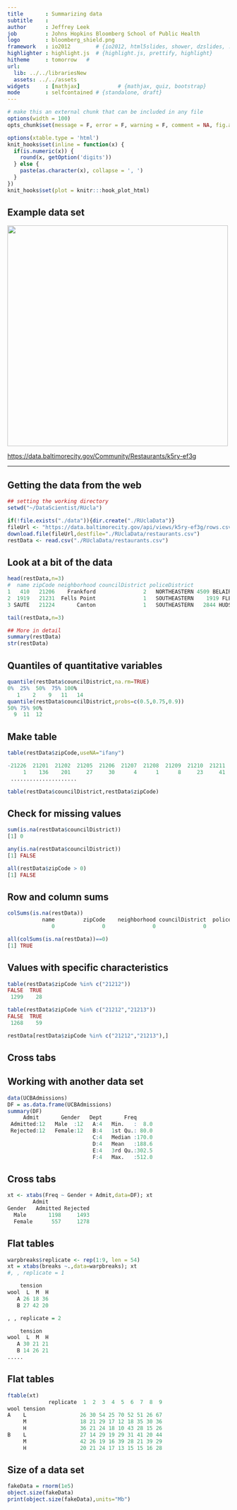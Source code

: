 ```yaml
---
title       : Summarizing data
subtitle    : 
author      : Jeffrey Leek 
job         : Johns Hopkins Bloomberg School of Public Health
logo        : bloomberg_shield.png
framework   : io2012        # {io2012, html5slides, shower, dzslides, ...}
highlighter : highlight.js  # {highlight.js, prettify, highlight}
hitheme     : tomorrow   # 
url:
  lib: ../../librariesNew
  assets: ../../assets
widgets     : [mathjax]            # {mathjax, quiz, bootstrap}
mode        : selfcontained # {standalone, draft}
---
```



```r
# make this an external chunk that can be included in any file
options(width = 100)
opts_chunk$set(message = F, error = F, warning = F, comment = NA, fig.align = 'center', dpi = 100, tidy = F, cache.path = '.cache/', fig.path = 'fig/', cache=TRUE)

options(xtable.type = 'html')
knit_hooks$set(inline = function(x) {
  if(is.numeric(x)) {
    round(x, getOption('digits'))
  } else {
    paste(as.character(x), collapse = ', ')
  }
})
knit_hooks$set(plot = knitr:::hook_plot_html)
```


## Example data set 

<img class=center src="../../assets/img/03_ObtainingData/restaurants.png" height=500 />


[https://data.baltimorecity.gov/Community/Restaurants/k5ry-ef3g](https://data.baltimorecity.gov/Community/Restaurants/k5ry-ef3g)

---

## Getting the data from the web

```r
## setting the working directory
setwd("~/DataScientist/RUcla")    

if(!file.exists("./data")){dir.create("./RUclaData")}
fileUrl <- "https://data.baltimorecity.gov/api/views/k5ry-ef3g/rows.csv?accessType=DOWNLOAD"
download.file(fileUrl,destfile="./RUclaData/restaurants.csv")
restData <- read.csv("./RUclaData/restaurants.csv")

```

## Look at a bit of the data

```r

head(restData,n=3)
#  name zipCode neighborhood councilDistrict policeDistrict                        Location.1
1   410   21206    Frankford               2   NORTHEASTERN 4509 BELAIR ROAD\nBaltimore, MD\n
2  1919   21231  Fells Point               1   SOUTHEASTERN    1919 FLEET ST\nBaltimore, MD\n
3 SAUTE   21224       Canton               1   SOUTHEASTERN   2844 HUDSON ST\nBaltimore, MD\n

tail(restData,n=3)

## More in detail
summary(restData)
str(restData)

```

## Quantiles of quantitative variables

```r

quantile(restData$councilDistrict,na.rm=TRUE)
0%  25%  50%  75% 100% 
   1    2    9   11   14 
quantile(restData$councilDistrict,probs=c(0.5,0.75,0.9))
50% 75% 90% 
  9  11  12 

```

## Make table

```r

table(restData$zipCode,useNA="ifany")

-21226  21201  21202  21205  21206  21207  21208  21209  21210  21211  21212  21213  21214  21215  21216  21217 
     1    136    201     27     30      4      1      8     23     41     28     31     17     54     10     32 
 .....................

table(restData$councilDistrict,restData$zipCode)

```

## Check for missing values

```r

sum(is.na(restData$councilDistrict))
[1] 0

any(is.na(restData$councilDistrict))
[1] FALSE

all(restData$zipCode > 0)
[1] FALSE

```

## Row and column sums

```r
colSums(is.na(restData))
           name         zipCode    neighborhood councilDistrict  policeDistrict      Location.1 
              0               0               0               0               0               0 

all(colSums(is.na(restData))==0)
[1] TRUE

```

## Values with specific characteristics

```r

table(restData$zipCode %in% c("21212"))
FALSE  TRUE 
 1299    28 

table(restData$zipCode %in% c("21212","21213"))
FALSE  TRUE 
 1268    59 

restData[restData$zipCode %in% c("21212","21213"),]

```

## Cross tabs
## Working with another data set

```r
data(UCBAdmissions)
DF = as.data.frame(UCBAdmissions)
summary(DF)
     Admit       Gender   Dept       Freq      
 Admitted:12   Male  :12   A:4   Min.   :  8.0  
 Rejected:12   Female:12   B:4   1st Qu.: 80.0  
                           C:4   Median :170.0  
                           D:4   Mean   :188.6  
                           E:4   3rd Qu.:302.5  
                           F:4   Max.   :512.0  
```

## Cross tabs

```r

xt <- xtabs(Freq ~ Gender + Admit,data=DF); xt
        Admit
Gender   Admitted Rejected
  Male       1198     1493
  Female      557     1278

```

## Flat tables

```r

warpbreaks$replicate <- rep(1:9, len = 54)
xt = xtabs(breaks ~.,data=warpbreaks); xt
#, , replicate = 1

    tension
wool  L  M  H
   A 26 18 36
   B 27 42 20

, , replicate = 2

    tension
wool  L  M  H
   A 30 21 21
   B 14 26 21
.....

```

## Flat tables

```r

ftable(xt)
             replicate  1  2  3  4  5  6  7  8  9
wool tension                                     
A    L                 26 30 54 25 70 52 51 26 67
     M                 18 21 29 17 12 18 35 30 36
     H                 36 21 24 18 10 43 28 15 26
B    L                 27 14 29 19 29 31 41 20 44
     M                 42 26 19 16 39 28 21 39 29
     H                 20 21 24 17 13 15 15 16 28

```

## Size of a data set

```r
fakeData = rnorm(1e5)
object.size(fakeData)
print(object.size(fakeData),units="Mb")
```






